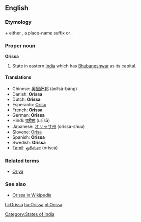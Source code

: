 {{see|orissa}}
==English==

===Etymology===
{{Skr.}} {{term|ओड्र|tr=oḍra||Oḍra|sc=Deva}} + either {{term|-त्र|tr=-tra|sc=Deva}}, a place-name suffix or {{term|देश|tr=deśa||country|sc=Deva}}.

===Proper noun===
'''Orissa'''

# State in eastern [[India]] which has [[Bhubaneshwar]] as its capital.

====Translations====
* Chinese: [[奥里萨邦]] (àolǐsà-bāng)
* Danish: '''Orissa'''
* Dutch: '''Orissa'''
* Esperanto: [[Oriso]]
* French: '''Orissa''' '' ''
* German: '''Orissa'''
* Hindi: [[उड़ीसा]] (uṛīsā)
* Japanese: [[オリッサ州]] (orissa-shuu)
* Slovene: [[Orisa]]
* Spanish: '''Orissa'''
* Swedish: '''Orissa'''
* [[Tamil]]: [[ஒரிஸ்சா]] (oriscā)

===Related terms===
* [[Oriya]]

===See also===
* [[w:Orissa|Orissa in Wikipedia]]

[[Category:States of India]]

[[hi:Orissa]]
[[hu:Orissa]]
[[nl:Orissa]]